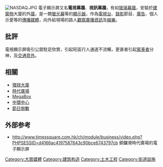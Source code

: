 {{multiple issues|
{{expand|time=2013-11-13T07:32:48+00:00}}
{{expert|time=2013-11-13T07:32:48+00:00}}
{{unreferenced|time=2013-11-13T07:32:48+00:00}}
}}
[[File:NASDAQ.JPG|right]]
電子顯示屏又名'''電視幕牆'''、'''視訊幕牆'''，有如[[玻璃幕牆|玻璃幕牆]]，安裝於[[建築物|建築物]]大廈的外[[牆|牆]]，是一類[[螢光幕|螢光幕]]等的[[顯示器|顯示器]]，作為[[電視台|電視台]]、[[錄影帶|錄影]]節目、[[廣告|廣告]]、個人示愛等的[[傳播媒體|傳播媒體]]，向外給現場的路人[[觀眾|觀眾]][[廣播|廣播]][[資訊|資訊]]及[[娛樂|娛樂]]。

== 批評 ==
電視顯示屏吸引公眾駐足欣賞，引起旺區行人通道不流暢，更甚者引起[[車長|駕車者]]分神，及[[交通意外|交通意外]]。

== 相關 ==
* [[環球大廈|環球大廈]]
* [[時代廣場_(香港)|時代廣場]]
* [[MegaBox|MegaBox]]
* [[中環中心|中環中心]]
* [[節日倒數|節日倒數]]

== 外部参考 ==
* http://www.timessquare.com.hk/ch/module/business/video.php?PHPSESSID=d4166ac4197587643c90bce6743797cb{{Dead link|date=2019年6月 |bot=InternetArchiveBot |fix-attempted=yes }} 銅鑼灣時代廣場的電子顯示屏

{{media-stub}}

[[Category:大眾媒體|Category:大眾媒體]]
[[Category:建筑构造|Category:建筑构造]]
[[Category:土木工程|Category:土木工程]]
[[Category:街道設施|Category:街道設施]]